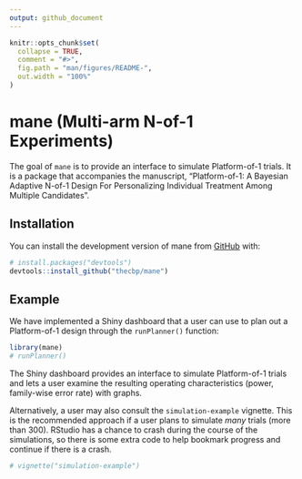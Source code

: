 ```yaml
---
output: github_document
---
```


<!-- README.md is generated from README.Rmd. Please edit that file -->

```r
knitr::opts_chunk$set(
  collapse = TRUE,
  comment = "#>",
  fig.path = "man/figures/README-",
  out.width = "100%"
)
```

# mane (Multi-arm N-of-1 Experiments)

<!-- badges: start -->
<!-- badges: end -->

The goal of `mane` is to provide an interface to simulate Platform-of-1 trials. It is a package that accompanies the manuscript, "Platform-of-1: A Bayesian Adaptive N-of-1 Design For Personalizing Individual Treatment Among Multiple Candidates".

## Installation

You can install the development version of mane from [GitHub](https://github.com/) with:

```r
# install.packages("devtools")
devtools::install_github("thecbp/mane")
```

## Example

We have implemented a Shiny dashboard that a user can use to plan out a Platform-of-1 design through the `runPlanner()` function:

```r
library(mane)
# runPlanner()
```

The Shiny dashboard provides an interface to simulate Platform-of-1 trials and lets a user examine the resulting operating characteristics (power, family-wise error rate) with graphs. 

Alternatively, a user may also consult the `simulation-example` vignette. This is the recommended approach if a user plans to simulate *many* trials (more than 300). RStudio has a chance to crash during the course of the simulations, so there is some extra code to help bookmark progress and continue if there is a crash.

```r
# vignette("simulation-example")
```
